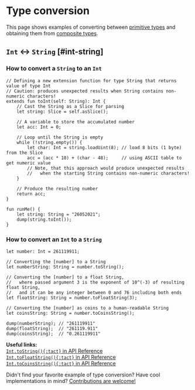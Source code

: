 # Type conversion


This page shows examples of converting between [primitive types][p] and obtaining them from [composite types](/book/types#composite-types).

## `Int` ↔ `String` [#int-string]

### How to convert a `String` to an `Int`

```tact
// Defining a new extension function for type String that returns value of type Int
// Caution: produces unexpected results when String contains non-numeric characters!
extends fun toInt(self: String): Int {
    // Cast the String as a Slice for parsing
    let string: Slice = self.asSlice();

    // A variable to store the accumulated number
    let acc: Int = 0;

    // Loop until the String is empty
    while (!string.empty()) {
        let char: Int = string.loadUint(8); // load 8 bits (1 byte) from the Slice
        acc = (acc * 10) + (char - 48);     // using ASCII table to get numeric value
        // Note, that this approach would produce unexpected results
        //   when the starting String contains non-numeric characters!
    }

    // Produce the resulting number
    return acc;
}

fun runMe() {
    let string: String = "26052021";
    dump(string.toInt());
}
```

### How to convert an `Int` to a `String`

```tact
let number: Int = 261119911;

// Converting the [number] to a String
let numberString: String = number.toString();

// Converting the [number] to a float String,
//   where passed argument 3 is the exponent of 10^(-3) of resulting float String,
//   and it can be any integer between 0 and 76 including both ends
let floatString: String = number.toFloatString(3);

// Converting the [number] as coins to a human-readable String
let coinsString: String = number.toCoinsString();

dump(numberString); // "261119911"
dump(floatString);  // "261119.911"
dump(coinsString);  // "0.261119911"
```

<Callout>

  **Useful links:**\
  [`Int.toString(){:tact}` in API Reference](/ref/api-strings#inttostring)\
  [`Int.toFloatString(){:tact}` in API Reference](/ref/api-strings#inttofloatstring)\
  [`Int.toCoinsString(){:tact}` in API Reference](/ref/api-strings#inttocoinsstring)

</Callout>

<Callout type="info" emoji="🤔">

  Didn't find your favorite example of type conversion? Have cool implementations in mind? [Contributions are welcome!](https://github.com/tact-lang/tact-docs/issues)

</Callout>

[p]: /book/types#primitive-types
